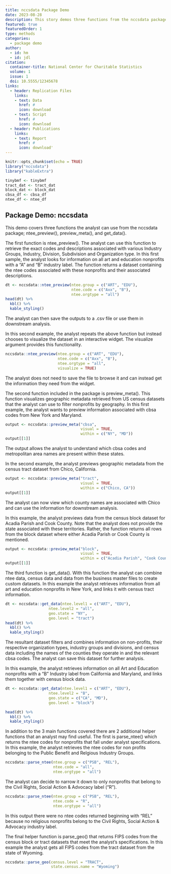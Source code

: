 ---
title: nccsdata Package Demo
date: 2023-08-28
description: This story demos three functions from the nccsdata package.
featured: true
featuredOrder: 1
type: methods
categories:
  - package demo
author:
  - id: hm
  - id: jdl
citation: 
  container-title: National Center for Charitable Statistics
  volume: 1
  issue: 1
  doi: 10.5555/12345678
links:
  - header: Replication Files
    links:
    - text: Data
      href: #
      icon: download
    - text: Script
      href: #
      icon: download
  - header: Publications
    links:
    - text: Report
      href: #
      icon: download'
---

```{r setup, include=FALSE}
knitr::opts_chunk$set(echo = TRUE)
library("nccsdata")
library("kableExtra")

tinybmf <- tinybmf
tract_dat <- tract_dat
block_dat <- block_dat
cbsa_df <- cbsa_df
ntee_df <- ntee_df
```

## Package Demo: nccsdata

This demo covers three functions the analyst can use from the nccsdata package; ntee_preview(), preview_meta(), and get_data().

The first function is ntee_preview(). The analyst can use this function to retrieve the exact codes and descriptions associated with various Industry Groups, Industry, Division, Subdivision and Organization type. In this first sample, the analyst looks for information on all art and education nonprofits with a "A" and "B" industry label. The function returns a dataset containing the ntee codes associated with these nonprofits and their associated descriptions.

```{r}
dt <- nccsdata::ntee_preview(ntee.group = c("ART", "EDU"),
                             ntee.code = c("Axx", "B"),
                             ntee.orgtype = "all")
head(dt) %>%
  kbl() %>%
  kable_styling()
```

The analyst can then save the outputs to a .csv file or use them in downstream analysis.

In this second example, the analyst repeats the above function but instead chooses to visualize the dataset in an interactive widget. The visualize argument provides this functionality.

```{r}
nccsdata::ntee_preview(ntee.group = c("ART", "EDU"),
                       ntee.code = c("Axx", "B"),
                       ntee.orgtype = "all",
                       visualize = TRUE)
```

The analyst does not need to save the file to browse it and can instead get the information they need from the widget.

The second function included in the package is preview_meta(). This function visualizes geographic metadata retrieved from US census datasets that the analyst can use to filter nonprofits by geography. In this first example, the analyst wants to preview information associated with cbsa codes from New York and Maryland.

```{r}
output <- nccsdata::preview_meta("cbsa",
                                 visual = TRUE,
                                 within = c("NY", "MD"))
output[[1]]
```

The output allows the analyst to understand which cbsa codes and metropolitan area names are present within
these states.

In the second example, the analyst previews geographic metadata from the census tract dataset from Chico, California.

```{r}
output <- nccsdata::preview_meta("tract",
                                 visual = TRUE,
                                 within = c("Chico, CA"))
output[[1]]
```

The analyst can now view which county names are associated with Chico and can use the information for downstream analysis.

In this example, the analyst previews data from the census block dataset for Acadia Parish and Cook County. Note that the analyst does not provide the state associated with these territories. Rather, the function returns all rows from the block dataset where either Acadia Parish or Cook County is mentioned.

```{r}
output <- nccsdata::preview_meta("block",
                                 visual = TRUE,
                                 within = c("Acadia Parish", "Cook County"))
output[[1]]
```

The third function is get_data(). With this function the analyst can combine ntee data, census data and data from the business master files to create custom datasets. In this example the analyst retrieves information from all art and education nonprofits in New York, and links it with census tract information.

```{r}
dt <- nccsdata::get_data(ntee.level1 = c("ART", "EDU"),
                   ntee.level2 = "all",
                   geo.state = "NY",
                   geo.level = "tract")
head(dt) %>%
  kbl() %>%
  kable_styling()
```

The resultant dataset filters and combines information on non-profits, their respective organization types, industry groups and divisions, and census data including the names of the counties they operate in and the relevant cbsa codes. The analyst can save this dataset for further analysis.

In this example, the analyst retrieves information on all Art and Education nonprofits with a "B" Industry label from California and Maryland, and links them together with census block data.

```{r}

dt <- nccsdata::get_data(ntee.level1 = c("ART", "EDU"),
                   ntee.level2 = "B",
                   geo.state = c("CA", "MD"),
                   geo.level = "block")

head(dt) %>%
  kbl() %>%
  kable_styling()
```

In addition to the 3 main functions covered there are 2 additional helper functions that an analyst may find useful. The first is parse_ntee() which returns the ntee codes for nonprofits that fall under analyst specifications. In this example, the analyst retrieves the ntee codes for non profits belonging to the Public Benefit and Relgious Industry Groups.

```{r}
nccsdata::parse_ntee(ntee.group = c("PSB", "REL"),
                     ntee.code = "all",
                     ntee.orgtype = "all")
```

The analyst can decide to narrow it down to only nonprofits that belong to the Civil Rights, Social Action & Advocacy label ("R").

```{r}
nccsdata::parse_ntee(ntee.group = c("PSB", "REL"),
                     ntee.code = "R",
                     ntee.orgtype = "all")
```

In this output there were no ntee codes returned beginning with "REL" because no religious nonprofits belong to the Civil Rights, Social Action & Advocacy industry label.

The final helper function is parse_geo() that returns FIPS codes from the census block or tract datasets that meet the analyst's specifications. In this example the analyst gets all FIPS codes from the tract dataset from the state of Wyoming.

```{r}
nccsdata::parse_geo(census.level = "TRACT",
                    state.census.name = "Wyoming")
```
